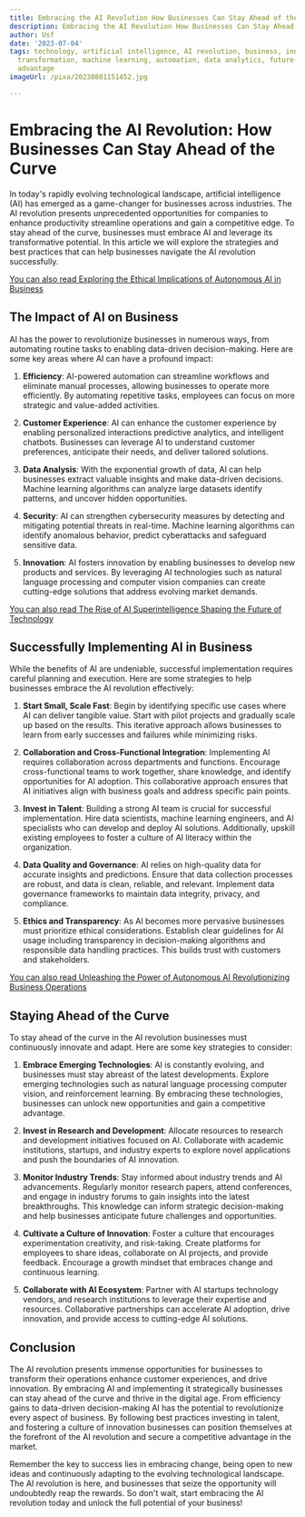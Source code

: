 ```yaml
---
title: Embracing the AI Revolution How Businesses Can Stay Ahead of the Curve
description: Embracing the AI Revolution How Businesses Can Stay Ahead of the Curve
author: Usf
date: '2023-07-04'
tags: technology, artificial intelligence, AI revolution, business, innovation, digital
  transformation, machine learning, automation, data analytics, future-proofing, competitive
  advantage
imageUrl: /pixa/20230801151452.jpg

---
```

# Embracing the AI Revolution: How Businesses Can Stay Ahead of the Curve

In today's rapidly evolving technological landscape, artificial intelligence (AI) has emerged as a  game-changer for businesses across industries. The AI revolution presents unprecedented opportunities for companies  to enhance productivity  streamline operations and gain a  competitive  edge. To stay ahead of  the curve, businesses must embrace AI and leverage its transformative potential. In this article we will explore the  strategies  and best practices  that  can help businesses navigate the AI revolution successfully.

[You can also read Exploring the Ethical Implications of Autonomous AI  in  Business](Exploring%20the%20Ethical%20Implications%20of%20Autonomous%20AI%20in%20Business)


## The Impact of AI on Business

AI has the power to revolutionize businesses in numerous ways, from automating routine tasks to enabling data-driven decision-making. Here are some key areas where AI  can have a profound impact:

1. **Efficiency**: AI-powered automation can streamline workflows and  eliminate manual processes, allowing  businesses to operate more efficiently. By automating repetitive tasks, employees can focus  on more strategic and value-added activities.

2. **Customer Experience**: AI  can  enhance the customer experience by enabling personalized interactions predictive analytics, and intelligent chatbots. Businesses can leverage AI to understand customer preferences, anticipate their needs, and deliver tailored solutions.

3. **Data Analysis**: With the  exponential growth of  data, AI can help businesses extract  valuable insights and make data-driven decisions. Machine learning algorithms  can  analyze large datasets identify patterns, and uncover hidden opportunities.

4. **Security**:  AI can strengthen cybersecurity measures by detecting and mitigating potential threats  in real-time.  Machine learning algorithms can identify anomalous  behavior, predict cyberattacks and safeguard sensitive data.

5. **Innovation**: AI fosters innovation by enabling businesses to develop new products and services. By leveraging AI technologies such as natural language processing and  computer vision companies can create  cutting-edge solutions  that address evolving market demands.

[You can also read The Rise of AI Superintelligence Shaping the Future of Technology](The%20Rise%20of%20AI%20Superintelligence%20Shaping%20the%20Future%20of%20Technology)


## Successfully Implementing  AI in Business

While the benefits of  AI are undeniable, successful implementation requires careful planning and execution. Here are some  strategies to help businesses embrace the AI  revolution effectively:

1. **Start Small, Scale Fast**: Begin by identifying specific use cases where AI can deliver tangible value. Start with pilot projects and gradually scale up based on the results. This iterative approach  allows businesses to learn from early successes and failures while  minimizing risks.

2. **Collaboration and Cross-Functional Integration**: Implementing AI requires collaboration across departments and functions. Encourage cross-functional teams to work together, share knowledge, and identify opportunities for AI adoption.  This collaborative approach ensures  that AI initiatives align with business goals and address specific  pain points.

3. **Invest in Talent**: Building a strong AI team is crucial for successful implementation. Hire data scientists, machine learning engineers,  and  AI specialists who can develop and deploy AI solutions. Additionally, upskill existing employees to foster a culture of AI literacy within the organization.

4. **Data Quality and Governance**: AI relies on high-quality data for accurate insights and predictions. Ensure that data collection processes  are  robust, and data is clean, reliable,  and relevant. Implement data governance frameworks to  maintain data integrity, privacy, and compliance.

5. **Ethics and Transparency**: As  AI  becomes more pervasive businesses must prioritize  ethical considerations.  Establish  clear guidelines for AI usage including transparency  in decision-making algorithms and responsible data handling practices. This builds  trust  with customers and stakeholders.

[You can also read Unleashing the  Power of Autonomous AI Revolutionizing Business Operations](Unleashing%20the%20Power%20of%20Autonomous%20AI%20Revolutionizing%20Business%20Operations)


##  Staying Ahead of  the Curve

To  stay ahead of the curve in the AI revolution businesses must continuously innovate and adapt. Here are some key strategies to consider:

1. **Embrace Emerging Technologies**: AI is constantly evolving, and businesses must stay  abreast of  the latest developments. Explore emerging technologies such as  natural language processing computer vision, and reinforcement learning. By embracing these technologies, businesses can unlock new  opportunities and gain a competitive advantage.

2. **Invest in Research and Development**: Allocate resources to research and development initiatives focused on AI. Collaborate with academic institutions,  startups, and industry experts to explore novel  applications and push  the boundaries of AI innovation.

3. **Monitor Industry  Trends**: Stay informed about industry trends and AI  advancements. Regularly monitor research papers, attend conferences, and engage  in industry forums to gain insights into the latest breakthroughs.  This  knowledge can inform strategic decision-making and help businesses anticipate  future challenges and opportunities.

4.  **Cultivate  a Culture of Innovation**: Foster a culture that  encourages experimentation creativity, and risk-taking. Create platforms for  employees to share ideas, collaborate on AI projects, and  provide feedback. Encourage a growth mindset that embraces change  and continuous learning.

5. **Collaborate  with AI  Ecosystem**: Partner with AI startups technology vendors, and research institutions to leverage  their expertise and resources. Collaborative partnerships can accelerate AI adoption, drive innovation, and provide access to cutting-edge AI  solutions.

## Conclusion

The AI revolution presents immense opportunities for businesses to transform their operations enhance customer experiences,  and drive innovation. By embracing AI and implementing it strategically businesses  can stay ahead of the curve and thrive in the digital age. From efficiency gains to data-driven decision-making  AI has the potential to revolutionize every aspect of business. By following best practices  investing in talent, and  fostering a culture of innovation businesses can position themselves at the forefront of the AI revolution and secure a competitive advantage in the market.

Remember the key to success lies in embracing change, being open to new ideas and continuously adapting to the evolving technological  landscape. The AI revolution is here, and businesses that seize  the opportunity will undoubtedly reap the rewards. So don't wait,  start embracing the AI revolution today and unlock the  full  potential of your business!